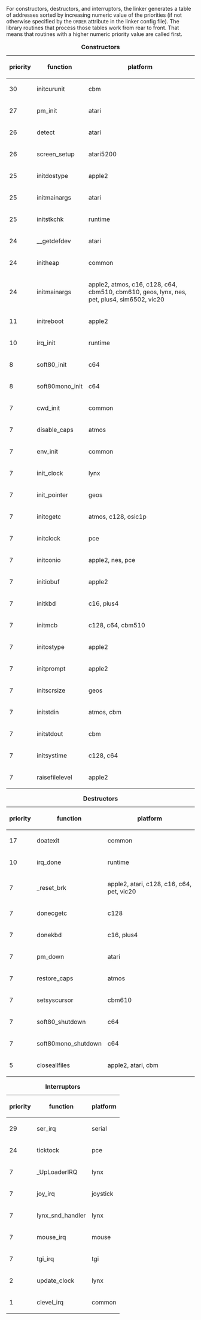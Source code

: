 For constructors, destructors, and interruptors, the linker generates a table of addresses sorted by increasing numeric value of the priorities (if not otherwise specified by the <code>ORDER</code> attribute in the linker config file). The library routines that process those tables work from rear to front. That means that routines with a higher numeric priority value are called first.

{| class="wikitable"
|+ '''Constructors'''
! priority !! function !! platform
|-
| 30 || initcurunit   || cbm
|-
| 27 || pm_init       || atari
|-
| 26 || detect        || atari
|-
| 26 || screen_setup  || atari5200
|-
| 25 || initdostype   || apple2
|-
| 25 || initmainargs  || atari
|-
| 25 || initstkchk    || runtime
|-
| 24 || __getdefdev   || atari
|-
| 24 || initheap      || common
|-
| 24 || initmainargs  || apple2, atmos, c16, c128, c64, cbm510, cbm610, geos, lynx, nes, pet, plus4, sim6502, vic20
|-
| 11 || initreboot    || apple2
|-
| 10 || irq_init      || runtime
|-
|  8 || soft80_init   || c64
|-
|  8 || soft80mono_init   || c64
|-
|  7 || cwd_init      || common
|-
|  7 || disable_caps  || atmos
|-
|  7 || env_init      || common
|-
|  7 || init_clock    || lynx
|-
|  7 || init_pointer  || geos
|-
|  7 || initcgetc     || atmos, c128, osic1p
|-
|  7 || initclock     || pce
|-
|  7 || initconio     || apple2, nes, pce
|-
|  7 || initiobuf     || apple2
|-
|  7 || initkbd       || c16, plus4
|-
|  7 || initmcb       || c128, c64, cbm510
|-
|  7 || initostype    || apple2
|-
|  7 || initprompt    || apple2
|-
|  7 || initscrsize   || geos
|-
|  7 || initstdin     || atmos, cbm
|-
|  7 || initstdout    || cbm
|-
|  7 || initsystime   || c128, c64
|-
|  7 ||raisefilelevel || apple2
|}

{| class="wikitable"
|+ '''Destructors'''
! priority !! function !! platform
|-
| 17 || doatexit      || common
|-
| 10 || irq_done      || runtime
|-
|  7 || _reset_brk    || apple2, atari, c128, c16, c64, pet, vic20
|-
|  7 || donecgetc     || c128
|-
|  7 || donekbd       || c16, plus4
|-
|  7 || pm_down       || atari
|-
|  7 || restore_caps  || atmos
|-
|  7 || setsyscursor  || cbm610
|-
|  7 || soft80_shutdown  || c64
|-
|  7 || soft80mono_shutdown  || c64
|-
|  5 || closeallfiles || apple2, atari, cbm
|}

{| class="wikitable"
|+ '''Interruptors'''
! priority !! function !! platform
|-
| 29 || ser_irq          || serial
|-
| 24 || ticktock         || pce
|-
|  7 || _UpLoaderIRQ     || lynx
|-
|  7 || joy_irq          || joystick
|-
|  7 || lynx_snd_handler || lynx
|-
|  7 || mouse_irq        || mouse
|-
|  7 || tgi_irq          || tgi
|-
|  2 || update_clock     || lynx
|-
|  1 || clevel_irq       || common
|}